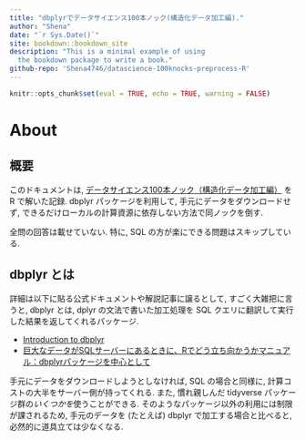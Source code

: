 ```yaml
---
title: "dbplyrでデータサイエンス100本ノック(構造化データ加工編)."
author: "Shena"
date: "`r Sys.Date()`"
site: bookdown::bookdown_site
description: "This is a minimal example of using
  the bookdown package to write a book."
github-repo: 'Shena4746/datascience-100knocks-preprocess-R'
---
```


```r
knitr::opts_chunk$set(eval = TRUE, echo = TRUE, warning = FALSE)
```

# About

## 概要
このドキュメントは, [データサイエンス100本ノック（構造化データ加工編）](https://github.com/The-Japan-DataScientist-Society/100knocks-preprocess) を R で解いた記録. dbplyr パッケージを利用して, 手元にデータをダウンロードせず, できるだけローカルの計算資源に依存しない方法で同ノックを倒す. 

:::note
全問の回答は載せていない. 特に, SQL の方が楽にできる問題はスキップしている.
:::

## dbplyr とは

詳細は以下に貼る公式ドキュメントや解説記事に譲るとして, すごく大雑把に言うと, dbplyr とは, dplyr の文法で書いた加工処理を SQL クエリに翻訳して実行した結果を返してくれるパッケージ. 

- [Introduction to dbplyr](https://dbplyr.tidyverse.org/articles/dbplyr.html)
- [巨大なデータがSQLサーバーにあるときに、Rでどう立ち向かうかマニュアル：dbplyrパッケージを中心として](https://yutatoyama.github.io/note/intro_R_for_SQL.html)

手元にデータをダウンロードしようとしなければ, SQL の場合と同様に, 計算コストの大半をサーバー側が持ってくれる. また, 慣れ親しんだ tidyverse パッケージ群の*いくつかを*使うことができる. そのようなパッケージ以外の利用には制限が課されるため, 手元のデータを (たとえば) dbplyr で加工する場合と比べると, 必然的に道具立ては少なくなる.